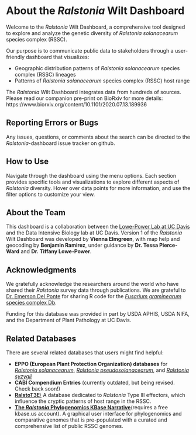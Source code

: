 # About the *Ralstonia*  Wilt Dashboard

Welcome to the *Ralstonia* Wilt Dashboard, a comprehensive tool designed to explore and analyze the genetic diversity of *Ralstonia solanacearum* species complex (RSSC).

Our purpose is to communicate public data to stakeholders through a user-friendly dashboard that visualizes: 

- Geographic distribution patterns of *Ralstonia solanacearum* species complex (RSSC) lineages
- Patterns of *Ralstonia solanacearum* species complex (RSSC) host range 

The *Ralstonia* Wilt Dashboard integrates data from hundreds of sources. Please read our companion pre-print on BioRxiv for more details: https://www.biorxiv.org/content/10.1101/2020.07.13.189936

## Reporting Errors or Bugs

Any issues, questions, or comments about the search can be directed to the *Ralstonia*-dashboard issue tracker on github.

## How to Use

Navigate through the dashboard using the menu options. Each section provides specific tools and visualizations to explore different aspects of *Ralstonia* diversity. Hover over data points for more information, and use the filter options to customize your view.

## About the Team 

This dashboard is a collaboration between the [Lowe-Power Lab at UC Davis](https://lowepowerlab.ucdavis.edu) and the Data Intensive Biology lab at UC Davis. Version 1 of the *Ralstonia* Wilt Dashboard was developed by **Vienna Elmgreen**, with map help and geocoding by **Benjamin Ramirez**, under guidance by **Dr. Tessa Pierce-Ward** and **Dr. Tiffany Lowe-Power**. 

## Acknowledgments

We gratefully acknowledge the researchers around the world who have shared their *Ralstonia* survey data through publications. We are grateful to [Dr. Emerson Del Ponte](https://emersondelponte.netlify.app/) for sharing R code for the [*Fusarium graminearum* species complex Db](https://fgsc.netlify.app/).

Funding for this database was provided in part by USDA APHIS, USDA NIFA, and the Department of Plant Pathology at UC Davis. 

## Related Databases

There are several related databases that users might find helpful:

- **EPPO (European Plant Protection Organization) databases** for [*Ralstonia solanacearum*](https://gd.eppo.int/taxon/RALSSL), [*Ralstonia pseudosolanacearum*](https://gd.eppo.int/taxon/RALSPS), and  [*Ralstonia syzygii*](https://gd.eppo.int/taxon/RALSSY/distribution)
- **CABI Compendium Entries** (currently outdated, but being revised. Check back soon!)
- [**RalstoT3E:**](https://iant.toulouse.inra.fr/bacteria/annotation/site/prj/T3Ev3/) A database dedicated to *Ralstonia* Type III effectors, which influence the cryptic patterns of host range in the RSSC.
- [**The *Ralstonia* Phylogenomics KBase Narrative**](https://narrative.kbase.us/narrative/189849)(requires a free kbase.us account). A graphical user interface for phylogenomics and comparative genomes that is pre-populated with a curated and comprehensive list of public RSSC genomes. 